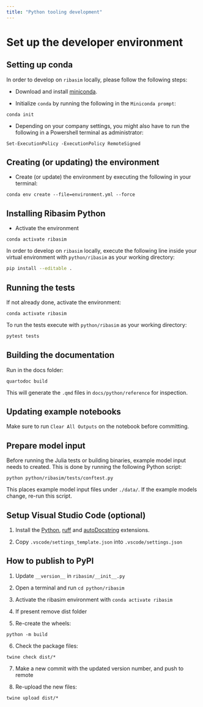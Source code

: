 ```yaml
---
title: "Python tooling development"
---
```


# Set up the developer environment

## Setting up conda

In order to develop on `ribasim` locally, please follow the following steps:

- Download and install [miniconda](https://docs.conda.io/en/latest/miniconda.html).

- Initialize `conda` by running the following in the `Miniconda prompt`:

```
conda init
```

- Depending on your company settings, you might also have to run the following in a Powershell terminal as administrator:

```
Set-ExecutionPolicy -ExecutionPolicy RemoteSigned
```

## Creating (or updating) the environment

- Create (or update) the environment by executing the following in your terminal:

```
conda env create --file=environment.yml --force
```

## Installing Ribasim Python

- Activate the environment

```
conda activate ribasim
```

In order to develop on `ribasim` locally, execute the following line inside your virtual environment with `python/ribasim` as your working directory:

```bash
pip install --editable .
```

## Running the tests

If not already done, activate the environment:

```
conda activate ribasim
```

To run the tests execute with `python/ribasim` as your working directory:

```bash
pytest tests
```

## Building the documentation

Run in the docs folder:

```
quartodoc build
```

This will generate the `.qmd` files in `docs/python/reference` for inspection.

## Updating example notebooks

Make sure to run `Clear All Outputs` on the notebook before committing.

## Prepare model input

Before running the Julia tests or building binaries, example model input needs to created.
This is done by running the following Python script:

```
python python/ribasim/tests/conftest.py
```

This places example model input files under `./data/`.
If the example models change, re-run this script.

## Setup Visual Studio Code (optional)

1. Install the [Python](https://marketplace.visualstudio.com/items?itemName=ms-python.python), [ruff](https://marketplace.visualstudio.com/items?itemName=charliermarsh.ruff) and [autoDocstring](https://marketplace.visualstudio.com/items?itemName=njpwerner.autodocstring) extensions.

2. Copy `.vscode/settings_template.json` into `.vscode/settings.json`

## How to publish to PyPI

1) Update `__version__` in `ribasim/__init__.py`

2) Open a terminal and run `cd python/ribasim`

3) Activate the ribasim environment with `conda activate ribasim`

4) If present remove dist folder

5) Re-create the wheels:
```
python -m build
```

6) Check the package files:
```
twine check dist/*
```

7) Make a new commit with the updated version number, and push to remote

8) Re-upload the new files:
```
twine upload dist/*
```
